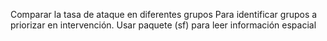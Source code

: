 Comparar la tasa de ataque en diferentes grupos
Para identificar grupos a priorizar en intervención.
Usar paquete (sf) para leer información espacial
